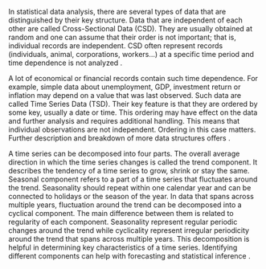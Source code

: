 In statistical data analysis, there are several types of data that are distinguished by their key structure. Data that 
are independent of each other are called Cross-Sectional Data (CSD). They are usually obtained at random and one can 
assume that their order is not important; that is, individual records are independent. CSD often represent records
(individuals, animal, corporations, workers...) at a specific time period and time dependence is not analyzed
\parencite[chapter 1-3]{wooldridge_introductory_2020}.

A lot of economical or financial records contain such time dependence. For example, simple data about unemployment,
GDP, investment return or inflation may depend on a value that was last observed. Such data are called Time Series Data
(TSD). Their key feature is that they are ordered by some key, usually a date or time. This ordering may
have effect on the data and further analysis and requires additional handling. This means that individual observations
are not independent. Ordering in this case matters. Further description and breakdown of more data structures offers
\parencite[chapter 1-3]{wooldridge_introductory_2020}.

A time series can be decomposed into four parts. The overall average direction in which the time series changes is
called the trend component. It describes the tendency
of a time series to grow, shrink or stay the same. Seasonal component refers to a part of a time series that fluctuates
around the trend. Seasonality should repeat within one calendar year and can be connected to holidays or the 
season of the year. In data that spans across multiple years, fluctuation around the trend can be decomposed into a 
cyclical component. The main difference between them is related to regularity of each component. Seasonality represent 
regular periodic changes around the trend while cyclicality represent irregular periodicity around the trend that
spans across multiple years. This decomposition is helpful in determining key characteristics of a time series. 
Identifying different components can help with forecasting and statistical inference
\parencite[chap. 5.2]{hindls_statistika_2018}.